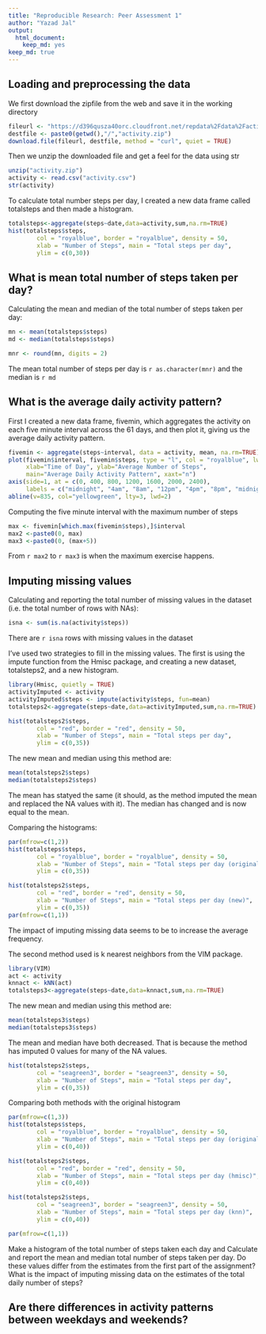 ```yaml
---
title: "Reproducible Research: Peer Assessment 1"
author: "Yazad Jal"
output: 
  html_document: 
    keep_md: yes
keep_md: true
---
```


## Loading and preprocessing the data

We first download the zipfile from the web and save it in the working directory

```r
fileurl <- "https://d396qusza40orc.cloudfront.net/repdata%2Fdata%2Factivity.zip"
destfile <- paste0(getwd(),"/","activity.zip")
download.file(fileurl, destfile, method = "curl", quiet = TRUE)
```

Then we unzip the downloaded file and get a feel for the data using str

```r
unzip("activity.zip")
activity <- read.csv("activity.csv")
str(activity)
```

To calculate total number steps per day, I created a new data frame called totalsteps and then made a histogram. 

```r
totalsteps<-aggregate(steps~date,data=activity,sum,na.rm=TRUE)
hist(totalsteps$steps, 
        col = "royalblue", border = "royalblue", density = 50,
        xlab = "Number of Steps", main = "Total steps per day",
        ylim = c(0,30))
```

## What is mean total number of steps taken per day?

Calculating the mean and median of the total number of steps taken per day:

```r
mn <- mean(totalsteps$steps)
md <- median(totalsteps$steps)
```

```r
mnr <- round(mn, digits = 2)
```

The mean total number of steps per day is `r as.character(mnr)` and the median is `r md`


## What is the average daily activity pattern?

First I created a new data frame, fivemin, which aggregates the activity on each five minute interval across the 61 days, and then plot it, giving us the average daily activity pattern.

```r
fivemin <- aggregate(steps~interval, data = activity, mean, na.rm=TRUE)
plot(fivemin$interval, fivemin$steps, type = "l", col = "royalblue", lwd=3,
     xlab="Time of Day", ylab="Average Number of Steps", 
     main="Average Daily Activity Pattern", xaxt="n")
axis(side=1, at = c(0, 400, 800, 1200, 1600, 2000, 2400), 
     labels = c("midnight", "4am", "8am", "12pm", "4pm", "8pm", "midnight"))
abline(v=835, col="yellowgreen", lty=3, lwd=2)
```

Computing the five minute interval with the maximum number of steps
```r
max <- fivemin[which.max(fivemin$steps),]$interval
max2 <-paste0(0, max)
max3 <-paste0(0, (max+5))
```

From `r max2` to `r max3` is when the maximum exercise happens.

## Imputing missing values

Calculating and reporting the total number of missing values in the dataset (i.e. the total number of rows with NAs): 
```r
isna <- sum(is.na(activity$steps))
```

There are `r isna` rows with missing values in the dataset

I've used two strategies to fill in the missing values. The first is using the impute function from the Hmisc package, and creating a new dataset, totalsteps2, and a new histogram. 

```r
library(Hmisc, quietly = TRUE)
activityImputed <- activity
activityImputed$steps <- impute(activity$steps, fun=mean)
totalsteps2<-aggregate(steps~date,data=activityImputed,sum,na.rm=TRUE)
```

```r
hist(totalsteps2$steps, 
        col = "red", border = "red", density = 50,
        xlab = "Number of Steps", main = "Total steps per day",
        ylim = c(0,35))
```

The new mean and median using this method are:
```r
mean(totalsteps2$steps)
median(totalsteps2$steps)
```

The mean has statyed the same (it should, as the method imputed the mean and replaced the NA values with it). The median has changed and is now equal to the mean. 

Comparing the histograms:
```r
par(mfrow=c(1,2))
hist(totalsteps$steps, 
        col = "royalblue", border = "royalblue", density = 50,
        xlab = "Number of Steps", main = "Total steps per day (original)",
        ylim = c(0,35))

hist(totalsteps2$steps, 
        col = "red", border = "red", density = 50,
        xlab = "Number of Steps", main = "Total steps per day (new)",
        ylim = c(0,35))
par(mfrow=c(1,1))
```

The impact of imputing missing data seems to be to increase the average frequency. 


The second method used is k nearest neighbors from the VIM package.

```r
library(VIM)
act <- activity
knnact <- kNN(act)
totalsteps3<-aggregate(steps~date,data=knnact,sum,na.rm=TRUE)
```

The new mean and median using this method are:
```r
mean(totalsteps3$steps)
median(totalsteps3$steps)
```

The mean and median have both decreased. That is because the method has imputed 0 values for many of the NA values.

```r
hist(totalsteps2$steps, 
        col = "seagreen3", border = "seagreen3", density = 50,
        xlab = "Number of Steps", main = "Total steps per day",
        ylim = c(0,35))
```

Comparing both methods with the original histogram
```r
par(mfrow=c(1,3))
hist(totalsteps$steps, 
        col = "royalblue", border = "royalblue", density = 50,
        xlab = "Number of Steps", main = "Total steps per day (original)",
        ylim = c(0,40))

hist(totalsteps2$steps, 
        col = "red", border = "red", density = 50,
        xlab = "Number of Steps", main = "Total steps per day (hmisc)",
        ylim = c(0,40))

hist(totalsteps2$steps, 
        col = "seagreen3", border = "seagreen3", density = 50,
        xlab = "Number of Steps", main = "Total steps per day (knn)",
        ylim = c(0,40))

par(mfrow=c(1,1))
```


Make a histogram of the total number of steps taken each day and Calculate and report the mean and median total number of steps taken per day. Do these values differ from the estimates from the first part of the assignment? What is the impact of imputing missing data on the estimates of the total daily number of steps?

## Are there differences in activity patterns between weekdays and weekends?
